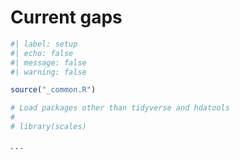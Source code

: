 # Current gaps {#sec-gaps-current}

```r
#| label: setup
#| echo: false
#| message: false
#| warning: false

source("_common.R")

# Load packages other than tidyverse and hdatools
# 
# library(scales)

```

. . .

```r

```

